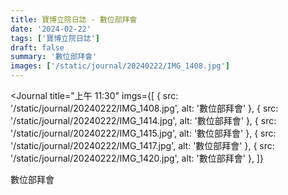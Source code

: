 ```yaml
---
title: 寶博立院日誌 - 數位部拜會
date: '2024-02-22'
tags: ['寶博立院日誌']
draft: false
summary: '數位部拜會'
images: ['/static/journal/20240222/IMG_1408.jpg']
---
```


<Journal
  title="上午 11:30"
  imgs={[
    { src: '/static/journal/20240222/IMG_1408.jpg', alt: '數位部拜會' },
    { src: '/static/journal/20240222/IMG_1414.jpg', alt: '數位部拜會' },
    { src: '/static/journal/20240222/IMG_1415.jpg', alt: '數位部拜會' },
    { src: '/static/journal/20240222/IMG_1417.jpg', alt: '數位部拜會' },
    { src: '/static/journal/20240222/IMG_1420.jpg', alt: '數位部拜會' },
  ]}
>
  數位部拜會
</Journal>
